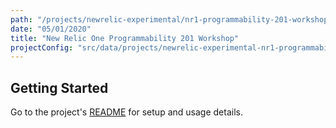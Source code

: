 ```yaml
---
path: "/projects/newrelic-experimental/nr1-programmability-201-workshop"
date: "05/01/2020"
title: "New Relic One Programmability 201 Workshop"
projectConfig: "src/data/projects/newrelic-experimental-nr1-programmability-201-workshop.json"
---
```


## Getting Started

Go to the project's [README](https://github.com/newrelic-experimental/nr1-programmability-201-workshop#readme) for setup and usage details.





